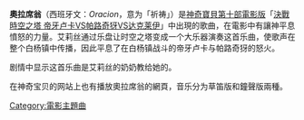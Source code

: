 {{notability unreferenced|time=2011-02-06T05:15:07+00:00}}
{{unreferenced|time=2011-02-06T05:15:07+00:00}}
'''奧拉席翁'''（西班牙文：''Oracion''，意为「祈祷」）是[[神奇宝贝剧场版|神奇寶貝第十部電影版]]「[[決戰時空之塔_帝牙卢卡VS帕路奇犽VS达克莱伊|決戰時空之塔 帝牙卢卡VS帕路奇犽VS达克莱伊]]」中出現的歌曲，在電影中有讓神平息憤怒的力量。艾莉丝通过乐盘让时空之塔变成一个大乐器演奏这首乐曲，使歌声在整个白杨镇中传播，因此平息了在白杨镇战斗的帝牙卢卡与帕路奇犽的怒火。

剧情中显示这首乐曲是艾莉丝的奶奶教给她的。

在神奇宝贝的网站上也有播放奧拉席翁的網頁，音乐分为草笛版和鐘聲版兩種。

[[Category:電影主題曲|Category:電影主題曲]]
